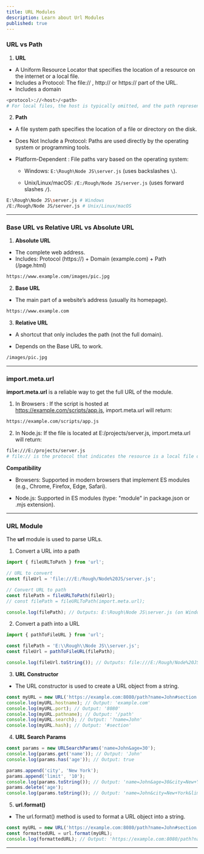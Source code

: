 ```yaml
---
title: URL Modules
description: Learn about Url Modules
published: true
---
```


### URL vs Path 

1. **URL**

-  A Uniform Resource Locator that specifies the location of a resource on the internet or a local file.
- Includes a Protocol: The file:// , http:// or https:// part of the URL.
- Includes a domain 

```bash
<protocol>://<host>/<path>
# For local files, the host is typically omitted, and the path represents the file system path in a URL-encoded form.
```

2. **Path** 

-  A file system path specifies the location of a file or directory on the disk.
-  Does Not Include a Protocol: Paths are used directly by the operating system or programming tools.

- Platform-Dependent : File paths vary based on the operating system:

  * Windows: `E:\Rough\Node JS\server.js` (uses backslashes `\`).

  * Unix/Linux/macOS: `/E:/Rough/Node JS/server.js` (uses forward slashes `/`).

```bash
E:\Rough\Node JS\server.js # Windows
/E:/Rough/Node JS/server.js # Unix/Linux/macOS
```

---

### Base URL vs Relative URL vs Absolute URL

1. **Absolute URL**

- The complete web address.
- Includes: Protocol (https://) + Domain (example.com) + Path (/page.html)

```bash
https://www.example.com/images/pic.jpg
```

2. **Base URL**

- The main part of a website’s address (usually its homepage).

```bash
https://www.example.com
```

3. **Relative URL**

- A shortcut that only includes the path (not the full domain).

- Depends on the Base URL to work.

```bash
/images/pic.jpg  
```

---

### import.meta.url

**import.meta.url** is a reliable way to get the full URL of the module.

1. In Browsers : If the script is hosted at https://example.com/scripts/app.js, import.meta.url will return:

```bash
https://example.com/scripts/app.js
```

2. In Node.js: If the file is located at E:/projects/server.js, import.meta.url will return: 

```bash
file:///E:/projects/server.js
# file:// is the protocol that indicates the resource is a local file on the computer.
```

**Compatibility**

- Browsers: Supported in modern browsers that implement ES modules (e.g., Chrome, Firefox, Edge, Safari).

- Node.js: Supported in ES modules (type: "module" in package.json or .mjs extension).

---

### URL Module 

The **url** module is used to parse URLs.

1. Convert a URL into a path 

```javascript
import { fileURLToPath } from 'url';

// URL to convert
const fileUrl = 'file:///E:/Rough/Node%20JS/server.js';

// Convert URL to path
const filePath = fileURLToPath(fileUrl);
// const filePath = fileURLToPath(import.meta.url);

console.log(filePath); // Outputs: E:\Rough\Node JS\server.js (on Windows)
```

2. Convert a path into a URL

```javascript
import { pathToFileURL } from 'url';

const filePath = 'E:\\Rough\\Node JS\\server.js';
const fileUrl = pathToFileURL(filePath);

console.log(fileUrl.toString()); // Outputs: file:///E:/Rough/Node%20JS/server.js
```

3. **URL Constructor**

- The URL constructor is used to create a URL object from a string.

```javascript
const myURL = new URL('https://example.com:8080/path?name=John#section');
console.log(myURL.hostname); // Output: 'example.com'
console.log(myURL.port); // Output: '8080'
console.log(myURL.pathname); // Output: '/path'
console.log(myURL.search); // Output: '?name=John'
console.log(myURL.hash); // Output: '#section'
```

4. **URL Search Params**


```javascript
const params = new URLSearchParams('name=John&age=30');
console.log(params.get('name')); // Output: 'John'
console.log(params.has('age')); // Output: true

params.append('city', 'New York');
params.append('limit', '10');
console.log(params.toString()); // Output: 'name=John&age=30&city=New+York&limit=10'
params.delete('age');
console.log(params.toString()); // Output: 'name=John&city=New+York&limit=10'
```

5. **url.format()**

- The url.format() method is used to format a URL object into a string.

```javascript
const myURL = new URL('https://example.com:8080/path?name=John#section'); 
const formattedURL = url.format(myURL);
console.log(formattedURL); // Output: 'https://example.com:8080/path?name=John#section'
```


---